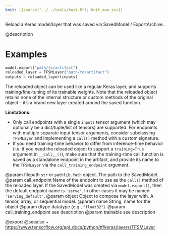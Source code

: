 ```yaml
---
knit: ({source("../../tools/knit.R"); knit_man_src})
---
```

Reload a Keras model/layer that was saved via SavedModel / ExportArchive.

@description

# Examples
```python
model.export("path/to/artifact")
reloaded_layer = TFSMLayer("path/to/artifact")
outputs = reloaded_layer(inputs)
```

The reloaded object can be used like a regular Keras layer, and supports
training/fine-tuning of its trainable weights. Note that the reloaded
object retains none of the internal structure or custom methods of the
original object -- it's a brand new layer created around the saved
function.

**Limitations:**

* Only call endpoints with a single `inputs` tensor argument
(which may optionally be a dict/tuple/list of tensors) are supported.
For endpoints with multiple separate input tensor arguments, consider
subclassing `TFSMLayer` and implementing a `call()` method with a
custom signature.
* If you need training-time behavior to differ from inference-time behavior
(i.e. if you need the reloaded object to support a `training=True` argument
in `__call__()`), make sure that the training-time call function is
saved as a standalone endpoint in the artifact, and provide its name
to the `TFSMLayer` via the `call_training_endpoint` argument.

@param filepath `str` or `pathlib.Path` object. The path to the SavedModel.
@param call_endpoint Name of the endpoint to use as the `call()` method
    of the reloaded layer. If the SavedModel was created
    via `model.export()`,
    then the default endpoint name is `'serve'`. In other cases
    it may be named `'serving_default'`.
@param object Object to compose the layer with. A tensor, array, or sequential model.
@param name String, name for the object
@param dtype datatype (e.g., `"float32"`).
@param call_training_endpoint see description
@param trainable see description

@export
@seealso
+ <https://www.tensorflow.org/api_docs/python/tf/keras/layers/TFSMLayer>
